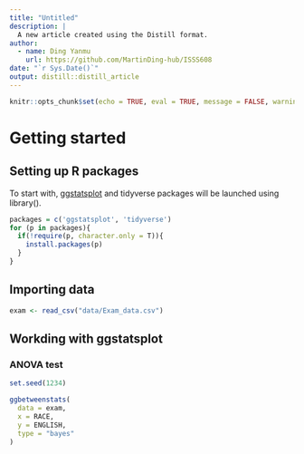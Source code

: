```yaml
---
title: "Untitled"
description: |
  A new article created using the Distill format.
author:
  - name: Ding Yanmu 
    url: https://github.com/MartinDing-hub/ISSS608
date: "`r Sys.Date()`"
output: distill::distill_article
---
```


```r
knitr::opts_chunk$set(echo = TRUE, eval = TRUE, message = FALSE, warning = FALSE, fig.retina = 3)
```

# Getting started

## Setting up R packages

To start with, [ggstatsplot](https://indrajeetpatil.github.io/ggstatsplot/) and tidyverse packages will be launched using library().

```r
packages = c('ggstatsplot', 'tidyverse')
for (p in packages){
  if(!require(p, character.only = T)){
    install.packages(p)
  }
}
```

## Importing data

```r
exam <- read_csv("data/Exam_data.csv")
```

## Workding with ggstatsplot

### ANOVA test

```r
set.seed(1234)

ggbetweenstats(
  data = exam,
  x = RACE, 
  y = ENGLISH,
  type = "bayes"
)
```
